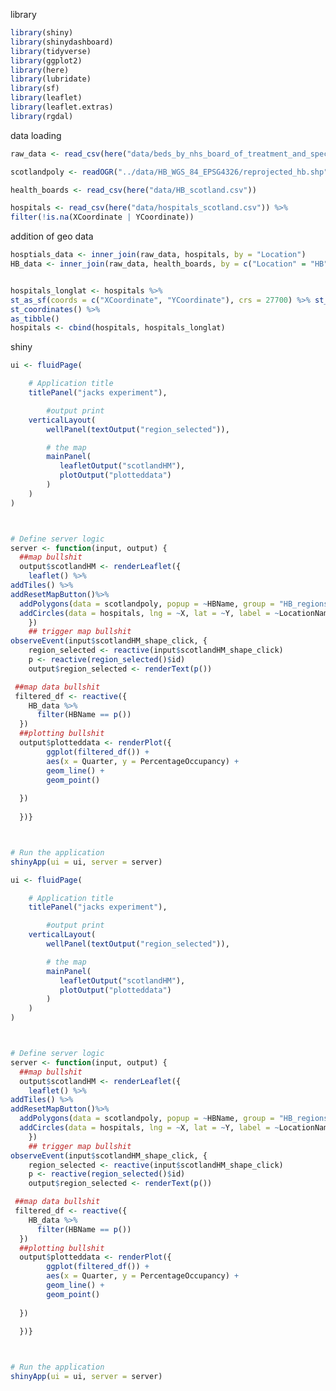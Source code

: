 library
```r
library(shiny)
library(shinydashboard)
library(tidyverse)
library(ggplot2)
library(here)
library(lubridate)
library(sf)
library(leaflet)
library(leaflet.extras)
library(rgdal)

```

data loading
```r
raw_data <- read_csv(here("data/beds_by_nhs_board_of_treatment_and_specialty.csv"))

scotlandpoly <- readOGR("../data/HB_WGS_84_EPSG4326/reprojected_hb.shp")

health_boards <- read_csv(here("data/HB_scotland.csv"))

hospitals <- read_csv(here("data/hospitals_scotland.csv")) %>%
filter(!is.na(XCoordinate | YCoordinate))
```

addition of geo data

```r
hosptials_data <- inner_join(raw_data, hospitals, by = "Location")
HB_data <- inner_join(raw_data, health_boards, by = c("Location" = "HB"))


hospitals_longlat <- hospitals %>%
st_as_sf(coords = c("XCoordinate", "YCoordinate"), crs = 27700) %>% st_transform(4326) %>%
st_coordinates() %>%
as_tibble()
hospitals <- cbind(hospitals, hospitals_longlat)
```

shiny
```r
ui <- fluidPage(

    # Application title
    titlePanel("jacks experiment"),

        #output print
    verticalLayout(
        wellPanel(textOutput("region_selected")),

        # the map
        mainPanel(
           leafletOutput("scotlandHM"),
           plotOutput("plotteddata")
        )
    )
)



# Define server logic 
server <- function(input, output) {
  ##map bullshit
  output$scotlandHM <- renderLeaflet({
    leaflet() %>%
addTiles() %>%
addResetMapButton()%>%
  addPolygons(data = scotlandpoly, popup = ~HBName, group = "HB_regions", layerId = ~HBName) %>%
  addCircles(data = hospitals, lng = ~X, lat = ~Y, label = ~LocationName, group = "hospital_locations", color = "red")
    })
    ## trigger map bullshit
observeEvent(input$scotlandHM_shape_click, { 
    region_selected <- reactive(input$scotlandHM_shape_click)
    p <- reactive(region_selected()$id)
    output$region_selected <- renderText(p())

 ##map data bullshit
 filtered_df <- reactive({
    HB_data %>%
      filter(HBName == p())
  })
  ##plotting bullshit
  output$plotteddata <- renderPlot({
        ggplot(filtered_df()) +
        aes(x = Quarter, y = PercentageOccupancy) +
        geom_line() +
        geom_point()
    
  })
    
  })}



# Run the application 
shinyApp(ui = ui, server = server)
```


```r
ui <- fluidPage(

    # Application title
    titlePanel("jacks experiment"),

        #output print
    verticalLayout(
        wellPanel(textOutput("region_selected")),

        # the map
        mainPanel(
           leafletOutput("scotlandHM"),
           plotOutput("plotteddata")
        )
    )
)



# Define server logic 
server <- function(input, output) {
  ##map bullshit
  output$scotlandHM <- renderLeaflet({
    leaflet() %>%
addTiles() %>%
addResetMapButton()%>%
  addPolygons(data = scotlandpoly, popup = ~HBName, group = "HB_regions", layerId = ~HBName) %>%
  addCircles(data = hospitals, lng = ~X, lat = ~Y, label = ~LocationName, group = "hospital_locations", color = "red")
    })
    ## trigger map bullshit
observeEvent(input$scotlandHM_shape_click, { 
    region_selected <- reactive(input$scotlandHM_shape_click)
    p <- reactive(region_selected()$id)
    output$region_selected <- renderText(p())

 ##map data bullshit
 filtered_df <- reactive({
    HB_data %>%
      filter(HBName == p())
  })
  ##plotting bullshit
  output$plotteddata <- renderPlot({
        ggplot(filtered_df()) +
        aes(x = Quarter, y = PercentageOccupancy) +
        geom_line() +
        geom_point()
    
  })
    
  })}



# Run the application 
shinyApp(ui = ui, server = server)
```

